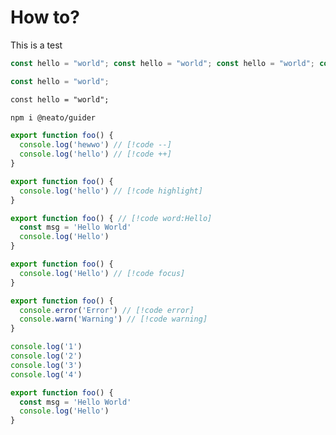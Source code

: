 # How to?

This is a test

```ts
const hello = "world"; const hello = "world"; const hello = "world"; const hello = "world"; const hello = "world"; const hello = "world";
```

```ts showLineNumbers
const hello = "world";
```

```txt title="test" showLineNumbers
const hello = "world";
```

```sh npm2yarn
npm i @neato/guider
```

```ts title="div test"
export function foo() {
  console.log('hewwo') // [!code --]
  console.log('hello') // [!code ++]
}
```

```ts title="line highlight test"
export function foo() {
  console.log('hello') // [!code highlight]
}
```

```ts title="word highlight test"
export function foo() { // [!code word:Hello]
  const msg = 'Hello World'
  console.log('Hello')
}
```

```ts title="focus test"
export function foo() {
  console.log('Hello') // [!code focus]
}
```

```ts title="error notation test"
export function foo() {
  console.error('Error') // [!code error]
  console.warn('Warning') // [!code warning]
}
```

```ts {1,3-4} title="line highlight test (meta)"
console.log('1')
console.log('2')
console.log('3')
console.log('4')
```

```ts /Hello/ title="word highlight test (meta)"
export function foo() {
  const msg = 'Hello World'
  console.log('Hello')
}
```
